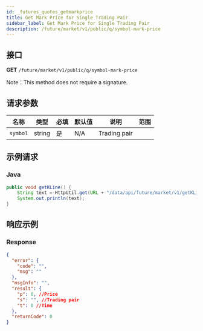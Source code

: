 ```yaml
---
id: _futures_quotes_getmarkprice
title: Get Mark Price for Single Trading Pair
sidebar_label: Get Mark Price for Single Trading Pair
description: /future/market/v1/public/q/symbol-mark-price
---
```


## 接口

**GET** `/future/market/v1/public/q/symbol-mark-price`

Note：This method does not require a signature.

## 请求参数

| 名称     | 类型   | 必填 | 默认值 | 说明         | 范围 |
| -------- | ------ | ---- | ------ | ------------ | ---- |
| `symbol` | string | 是   | N/A    | Trading pair |      |

## 示例请求

### Java

```java
public void getKLine() {
	String text = HttpUtil.get(URL + "/data/api/future/market/v1/getKLine?market=btc_usdt&type=1min&since=0");
	System.out.println(text);
}
```

## 响应示例

### Response

```json
{
  "error": {
    "code": "",
    "msg": ""
  },
  "msgInfo": "",
  "result": {
    "p": 0, //Price
    "s": "", //Trading pair
    "t": 0 //Time
  },
  "returnCode": 0
}
```
